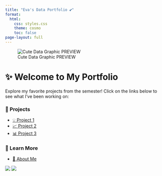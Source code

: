 ---
title: "Eva's Data Portfolio 💕"
format:
  html:
    css: styles.css
    theme: cosmo
    toc: false
page-layout: full
---

![Cute Data Graphic PREVIEW](images/Screenshot 2025-05-09 142751.png)

# ✨ Welcome to My Portfolio

Explore my favorite projects from the semester! Click on the links below to see what I’ve been working on:

### 📂 Projects

-   [💡 Project 1](scorecard_analysis.html)
-   [📈 Project 2](WCA_analysis.html)
-   [📊 Project 3](mapping.html)

### 🧁 Learn More

-   [👑 About Me](about.html)

<p align="center">

![](images/1.jpg) ![](images/2.jpg)

</p>

